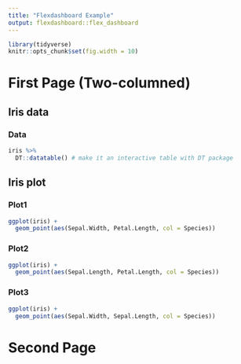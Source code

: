 ```yaml
---
title: "Flexdashboard Example"
output: flexdashboard::flex_dashboard
---
```


```r
library(tidyverse)
knitr::opts_chunk$set(fig.width = 10)
```

First Page (Two-columned)
=======================================

Iris data
---------------------------------------

### Data

```r
iris %>% 
  DT::datatable() # make it an interactive table with DT package
```

Iris plot
---------------------------------------

### Plot1

```r
ggplot(iris) +
  geom_point(aes(Sepal.Width, Petal.Length, col = Species))
```

### Plot2

```r
ggplot(iris) +
  geom_point(aes(Sepal.Length, Petal.Length, col = Species))
```

### Plot3

```r
ggplot(iris) +
  geom_point(aes(Sepal.Width, Sepal.Length, col = Species))
```

Second Page 
=======================================